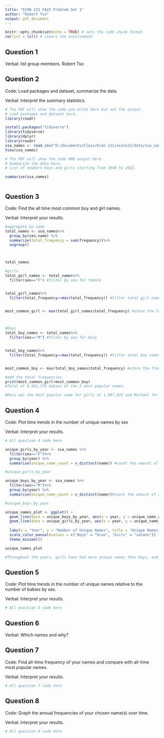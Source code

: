 ```yaml
---
title: "ECON 121 FA23 Problem Set 1"
author: "Robert Tso"
output: pdf_document
---
```


```r
knitr::opts_chunk$set(echo = TRUE) # sets the code chunk format
rm(list = ls()) # clears the environment
```

## Question 1

Verbal: list group members.
Robert Tso

\newpage

## Question 2

Code: Load packages and dataset, summarize the data.

Verbal: Interpret the summary statistics.

```r
# The PDF will show the code you write here but not the output.
# Load packages and dataset here.
library(readr)

install.packages("tidyverse")
library(tidyverse)
library(dplyr)
library(readr)
ssa_names <- read_csv("D:/Documents/Class/Econ 121/econ121/data/ssa_names.csv")
View(ssa_names)

```

```r
# The PDF will show the code AND output here.
# Summarize the data here.
# List of newborn boys and girls starting from 1940 to 2022.

summarise(ssa_names)



```

\newpage

## Question 3

Code: Find the all time most common boy and girl names.

Verbal: Interpret your results.

```r

#aggregate by name
total_names <- ssa_names%>%
  group_by(sex,name) %>%
  summarize(total_frequency = sum(frequency))%>%
  ungroup()



total_names

#girls
total_girl_names <- total_names%>%
  filter(sex=="F") #filter by sex for female


total_girl_names%>%
  filter(total_frequency==max(total_frequency)) #filter total girl names by the most frequent name


most_common_girl <- max(total_girl_names$total_frequency) #store the frequency for girls



#boys
total_boy_names <- total_names%>%
  filter(sex=="M") #filter by sex for male


total_boy_names%>%
  filter(total_frequency==max(total_frequency)) #filter total boy names by the most frequent name


most_common_boy <- max(total_boy_names$total_frequency) #store the frequency for boy

#add the total frequencies
print(most_common_girl+most_common_boy)
#Total of 6,261,170 babies of the 2 most popular names.

#Mary was the most popular name for girls at 1,997,025 and Michael for boys at 4,264,145 A total of 6,261,170 babies since 1940 were born under these 2 popular names.
```

\newpage

## Question 4

Code: Plot time trends in the number of unique names by sex

Verbal: Interpret your results.

```r
# All question 4 code here

unique_girls_by_year <- ssa_names %>%
  filter(sex=="F")%>%
  group_by(year) %>%
  summarise(unique_name_count = n_distinct(name)) #count the amount of distinct names each year for girls

#unique_girls_by_year

unique_boys_by_year <- ssa_names %>%
  filter(sex=="M")%>%
  group_by(year) %>%
  summarise(unique_name_count = n_distinct(name))#count the amount of distinct names each year for boys

#unique_boys_by_year

unique_names_plot <- ggplot() +
  geom_line(data = unique_boys_by_year, aes(x = year, y = unique_name_count, color = "Boys")) +
  geom_line(data = unique_girls_by_year, aes(x = year, y = unique_name_count, color = "Girls")) +
  
  labs(x = "Year", y = "Number of Unique Names", title = "Unique Names by Year (Boys vs. Girls)") +
  scale_color_manual(values = c("Boys" = "blue", "Girls" = "salmon")) +
  theme_minimal()

unique_names_plot

#Throughout the years, girls have had more unique names than boys, and they trend in similar ways. The number of unique names for both boys has remained relatively flat compared to girls until 1960-1970s. Both sexes peaked in uniqueness in 2008, where boys returned to a flat rate, while girls started declining.

```

\newpage

## Question 5

Code: Plot time trends in the number of unique names relative to the number of 
babies by sex.

Verbal: Interpret your results.

```r
# All question 5 code here

```

\newpage

## Question 6

Verbal: Which names and why?

\newpage

## Question 7

Code: Find all-time frequency of your names and compare with all-time most
popular names.

Verbal: Interpret your results.

```r
# All question 7 code here

```

\newpage

## Question 8

Code: Graph the annual frequencies of your chosen name(s) over time.

Verbal: Interpret your results.

```r
# All question 8 code here

```

